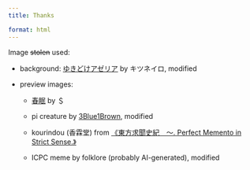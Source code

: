 ```yaml
---
title: Thanks

format: html
---
```


Image ~~stolen~~ used:

- background: [ゆきどけアゼリア](https://www.pixiv.net/artworks/50046630) by キツネイロ, modified

- preview images:

  - [春眠](https://www.pixiv.net/artworks/3791197) by ＄

  - pi creature by [3Blue1Brown](https://www.3blue1brown.com/), modified

  - kourindou (香霖堂) from [《東方求聞史紀　～. Perfect Memento in Strict Sense.》](https://thwiki.cc/%E4%B8%9C%E6%96%B9%E6%B1%82%E9%97%BB%E5%8F%B2%E7%BA%AA/%E9%A6%99%E9%9C%96%E5%A0%82)

  - ICPC meme by folklore (probably AI-generated), modified